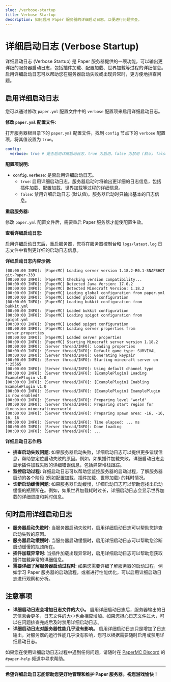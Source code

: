 ```yaml
---
slug: /verbose-startup
title: Verbose Startup
description: 如何启用 Paper 服务器的详细启动日志，以便进行问题排查。
---
```


# 详细启动日志 (Verbose Startup)

详细启动日志 (Verbose Startup) 是 Paper 服务器提供的一项功能，可以输出更详细的服务器启动日志，包括插件加载、配置加载、世界加载等过程的详细信息。启用详细启动日志可以帮助您在服务器启动失败或出现异常时，更方便地排查问题。

## 启用详细启动日志

您可以通过修改 `paper.yml` 配置文件中的 `verbose` 配置项来启用详细启动日志。

**修改 `paper.yml` 配置文件:**

打开服务器根目录下的 `paper.yml` 配置文件，找到 `config` 节点下的 `verbose` 配置项，将其值设置为 `true`。

```yaml
config:
  verbose: true # 是否启用详细启动日志，true 为启用，false 为禁用 (默认: false)
```

**配置项说明:**

*   **`config.verbose`**:  是否启用详细启动日志。
    *   `true`: 启用详细启动日志。服务器启动时将输出更详细的日志信息，包括插件加载、配置加载、世界加载等过程的详细信息。
    *   `false`: 禁用详细启动日志 (默认值)。服务器启动时只输出基本的日志信息。

**重启服务器:**

修改 `paper.yml` 配置文件后，需要重启 Paper 服务器才能使配置生效。

**查看详细启动日志:**

启用详细启动日志后，重启服务器，您将在服务器控制台和 `logs/latest.log` 日志文件中看到更详细的启动日志信息。

**详细启动日志内容示例:**

```
[00:00:00 INFO]: [PaperMC] Loading server version 1.18.2-R0.1-SNAPSHOT git-Paper-333
[00:00:00 INFO]: [PaperMC] Checking version compatibility...
[00:00:00 INFO]: [PaperMC] Detected Java Version: 17.0.2
[00:00:00 INFO]: [PaperMC] Detected Minecraft Version: 1.18.2
[00:00:00 INFO]: [PaperMC] Loading global configuration from paper.yml
[00:00:00 INFO]: [PaperMC] Loaded global configuration
[00:00:00 INFO]: [PaperMC] Loading bukkit configuration from bukkit.yml
[00:00:00 INFO]: [PaperMC] Loaded bukkit configuration
[00:00:00 INFO]: [PaperMC] Loading spigot configuration from spigot.yml
[00:00:00 INFO]: [PaperMC] Loaded spigot configuration
[00:00:00 INFO]: [PaperMC] Loading server properties from server.properties
[00:00:00 INFO]: [PaperMC] Loaded server properties
[00:00:00 INFO]: [PaperMC] Starting Minecraft server version 1.18.2
[00:00:00 INFO]: [Server thread/INFO]: Loading properties
[00:00:00 INFO]: [Server thread/INFO]: Default game type: SURVIVAL
[00:00:00 INFO]: [Server thread/INFO]: Generating keypair
[00:00:00 INFO]: [Server thread/INFO]: Starting minecraft server on *:25565
[00:00:00 INFO]: [Server thread/INFO]: Using default channel type
[00:00:00 INFO]: [Server thread/INFO]: [ExamplePlugin] Loading ExamplePlugin v1.0
[00:00:00 INFO]: [Server thread/INFO]: [ExamplePlugin] Enabling ExamplePlugin v1.0
[00:00:00 INFO]: [Server thread/INFO]: [ExamplePlugin] ExamplePlugin is now enabled!
[00:00:00 INFO]: [Server thread/INFO]: Preparing level "world"
[00:00:00 INFO]: [Server thread/INFO]: Preparing start region for dimension minecraft:overworld
[00:00:00 INFO]: [Server thread/INFO]: Preparing spawn area: -16, -16, 16, 16
[00:00:00 INFO]: [Server thread/INFO]: Time elapsed: ... ms
[00:00:00 INFO]: [Server thread/INFO]: Done loading
[00:00:00 INFO]: [Server thread/INFO]: ...
```

**详细启动日志作用:**

*   **排查启动失败问题:**  如果服务器启动失败，详细启动日志可以提供更多错误信息，帮助您定位启动失败的原因。例如，如果插件加载失败，详细启动日志会显示插件加载失败的详细错误信息，包括异常堆栈跟踪。
*   **监控启动过程:**  详细启动日志可以帮助您监控服务器的启动过程，了解服务器启动的各个阶段 (例如配置加载、插件加载、世界加载) 的耗时情况。
*   **诊断启动缓慢问题:**  如果服务器启动缓慢，详细启动日志可以帮助您找出启动缓慢的瓶颈所在。例如，如果世界加载耗时过长，详细启动日志会显示世界加载的详细进度和耗时信息。

## 何时启用详细启动日志

*   **服务器启动失败时:**  当服务器启动失败时，启用详细启动日志可以帮助您排查启动失败的原因。
*   **服务器启动缓慢时:**  当服务器启动缓慢时，启用详细启动日志可以帮助您诊断启动缓慢的瓶颈所在。
*   **插件加载异常时:**  当插件加载出现异常时，启用详细启动日志可以帮助您获取插件加载异常的详细信息。
*   **需要详细了解服务器启动过程时:**  如果您需要详细了解服务器的启动过程，例如学习 Paper 服务器的启动流程，或者进行性能优化，可以启用详细启动日志进行观察和分析。

## 注意事项

*   **详细启动日志会增加日志文件的大小。**  启用详细启动日志后，服务器输出的日志信息会更多，日志文件的大小也会相应增加。如果您担心日志文件过大，可以在问题排查完成后及时禁用详细启动日志。
*   **详细启动日志对服务器性能几乎没有影响。**  启用详细启动日志只是增加了日志输出，对服务器的运行性能几乎没有影响，您可以根据需要随时启用或禁用详细启动日志。

如果您在使用详细启动日志过程中遇到任何问题，请随时在 [PaperMC Discord](https://discord.gg/papermc) 的 `#paper-help` 频道中寻求帮助。

---

**希望详细启动日志能帮助您更好地管理和维护 Paper 服务器。祝您游戏愉快！** 
